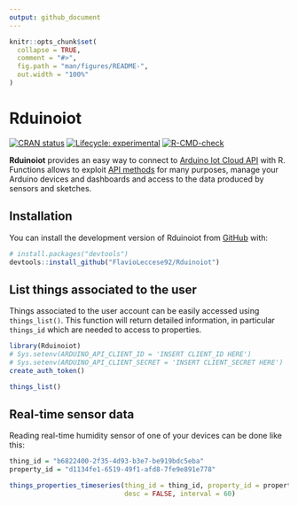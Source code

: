 ```yaml
---
output: github_document
---
```


<!-- README.md is generated from README.Rmd. Please edit that file -->

```r
knitr::opts_chunk$set(
  collapse = TRUE,
  comment = "#>",
  fig.path = "man/figures/README-",
  out.width = "100%"
)
```

# Rduinoiot

<!-- badges: start -->
[![CRAN status](https://www.r-pkg.org/badges/version/Rduinoiot)](https://CRAN.R-project.org/package=Rduinoiot)
[![Lifecycle: experimental](https://img.shields.io/badge/lifecycle-experimental-orange.svg)](https://lifecycle.r-lib.org/articles/stages.html#experimental)
[![R-CMD-check](https://github.com/FlavioLeccese92/Rduinoiot/workflows/R-CMD-check/badge.svg)](https://github.com/FlavioLeccese92/Rduinoiot/actions)
<!-- badges: end -->

**Rduinoiot** provides an easy way to connect to [Arduino Iot Cloud API](https://create.arduino.cc/iot/) with R.
Functions allows to exploit [API methods](https://www.arduino.cc/reference/en/iot/api) for many purposes, manage your Arduino devices and dashboards and access to the data produced by sensors and sketches.

## Installation

You can install the development version of Rduinoiot from [GitHub](https://github.com/) with:

``` r
# install.packages("devtools")
devtools::install_github("FlavioLeccese92/Rduinoiot")
```
## List things associated to the user

Things associated to the user account can be easily accessed using  `things_list()`.
This function will return detailed information, in particular `things_id` which are needed to access to properties.

```r
library(Rduinoiot)
# Sys.setenv(ARDUINO_API_CLIENT_ID = 'INSERT CLIENT_ID HERE')
# Sys.setenv(ARDUINO_API_CLIENT_SECRET = 'INSERT CLIENT_SECRET HERE')
create_auth_token()

things_list()
```

## Real-time sensor data

Reading real-time humidity sensor of one of your devices can be done like this:

```r
thing_id = "b6822400-2f35-4d93-b3e7-be919bdc5eba"
property_id = "d1134fe1-6519-49f1-afd8-7fe9e891e778"

things_properties_timeseries(thing_id = thing_id, property_id = property_id,
                             desc = FALSE, interval = 60)
```

